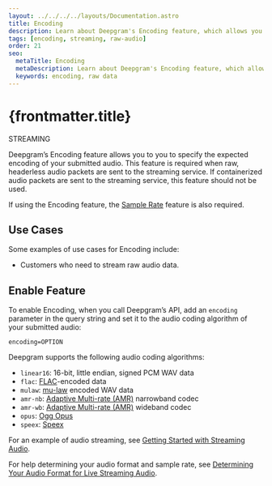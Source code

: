 ---
layout: ../../../../layouts/Documentation.astro
title: Encoding
description: Learn about Deepgram's Encoding feature, which allows you to specify the expected encoding of your submitted audio.
tags: [encoding, streaming, raw-audio]
order: 21
seo:
  metaTitle: Encoding
  metaDescription: Learn about Deepgram's Encoding feature, which allows you to specify the expected encoding of your submitted audio.
  keywords: encoding, raw data
---

# {frontmatter.title}

<div class="badge">STREAMING</div>

Deepgram’s Encoding feature allows you to you to specify the expected encoding of your submitted audio. This feature is required when raw, headerless audio packets are sent to the streaming service. If containerized audio packets are sent to the streaming service, this feature should not be used.

If using the Encoding feature, the [Sample Rate](/documentation/features/sample-rate/) feature is also required.

## Use Cases

Some examples of use cases for Encoding include:

- Customers who need to stream raw audio data.

## Enable Feature

To enable Encoding, when you call Deepgram’s API, add an `encoding` parameter in the query string and set it to the audio coding algorithm of your submitted audio:

`encoding=OPTION`

Deepgram supports the following audio coding algorithms:

- `linear16`: 16-bit, little endian, signed PCM WAV data
- `flac`: [FLAC](/documentation/glossary/#F)-encoded data
- `mulaw`: [mu-law](/documentation/glossary/#M) encoded WAV data
- `amr-nb`: [Adaptive Multi-rate (AMR)](/documentation/glossary/#A) narrowband codec
- `amr-wb`: [Adaptive Multi-rate (AMR)](/documentation/glossary/#A) wideband codec
- `opus`: [Ogg Opus](/documentation/glossary/#O)
- `speex`: [Speex](/documentation/glossary/#S)

For an example of audio streaming, see [Getting Started with Streaming Audio](/documentation/getting-started/streaming/).

For help determining your audio format and sample rate, see [Determining Your Audio Format for Live Streaming Audio](/documentation/guides/determine-audio-format/).
